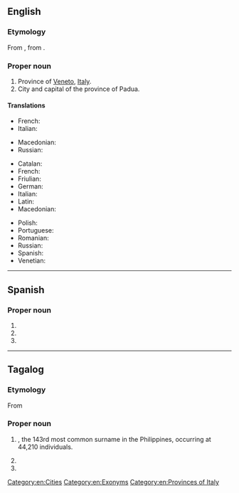 {{also|Pádua}}
==English==
{{wikipedia}}

===Etymology===
From {{etyl|it|en}} {{m|it|Padova}}, from {{etyl|la|en}} {{m|la|Patavium}}.

===Proper noun===
{{en-proper noun}}

# Province of [[Veneto]], [[Italy]].
# City and capital of the province of Padua.

====Translations====
{{trans-top|province}}
* French: {{t+|fr|Padoue|f}}
* Italian: {{t+|it|Padova|f}}
{{trans-mid}}
* Macedonian: {{t|mk|Падова|f|tr=Padóva}}
* Russian: {{t|ru|Па́дуя|f|sc=Cyrl}}
{{trans-bottom}}

{{trans-top|city}}
* Catalan: {{t|ca|Pàdua|f}}
* French: {{t+|fr|Padoue|f}}
* Friulian: {{t|fur|Padue|f}}
* German: {{t+|de|Padua|n}}
* Italian: {{t+|it|Padova|f}}
* Latin: {{t|la|Patavium|n}}
* Macedonian: {{t|mk|Падова|f|tr=Padóva}}
{{trans-mid}}
* Polish: {{t+|pl|Padwa|f}}
* Portuguese: {{t|pt|Pádua|f}}
* Romanian: {{t|ro|Padova|f}}
* Russian: {{t|ru|Па́дуя|f|sc=Cyrl}}
* Spanish: {{t+|es|Padua|f}}
* Venetian: {{t|vec|Pàdova|f}}
{{trans-bottom}}

[[Category:en:Cities]]
[[Category:en:Exonyms]]
[[Category:en:Provinces of Italy]]

----

==Spanish==

===Proper noun===
{{es-proper noun}}

# {{place|es|capital city|p/Padua|c/Italy|t1=Padua}}
# {{place|es|province|r/Veneto|c/Italy|t1=Padua}}
# {{surname|lang=es}}

----

==Tagalog==

===Etymology===
From {{bor|tl|es|-}}

===Proper noun===
{{head|tl|proper noun}}

# {{surname|lang=tl|from=Spanish|dot=}}, the 143rd most common surname in the Philippines, occurring at 44,210 individuals.
# {{place|tl|capital city|p/Padua|c/Italy|t1=Padua}}
# {{place|tl|province|r/Veneto|c/Italy|t1=Padua}}